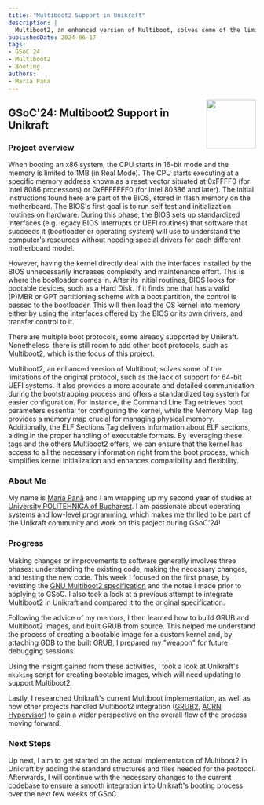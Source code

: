 ```yaml
---
title: "Multiboot2 Support in Unikraft"
description: |
  Multiboot2, an enhanced version of Multiboot, solves some of the limitations of the original protocol, such as the lack of support for 64-bit UEFI systems. It also provides a more accurate and detailed communication during the bootstrapping process and offers a standardized tag system for easier configuration.
publishedDate: 2024-06-17
tags:
- GSoC'24
- Multiboot2
- Booting
authors:
- Maria Pana
---
```


<img width="100px" src="https://summerofcode.withgoogle.com/assets/media/gsoc-generic-badge.svg" align="right" />

## GSoC'24: Multiboot2 Support in Unikraft

### Project overview

When booting an x86 system, the CPU starts in 16-bit mode and the memory is limited to 1MB (in Real Mode).
The CPU starts executing at a specific memory address known as a reset vector situated at 0xFFFF0 (for Intel 8086 processors) or 0xFFFFFFF0 (for Intel 80386 and later).
The initial instructions found here are part of the BIOS, stored in flash memory on the motherboard.
The BIOS's first goal is to run self test and initialization routines on hardware.
During this phase, the BIOS sets up standardized interfaces (e.g. legacy BIOS interrupts or UEFI routines) that software that succeeds it (bootloader or operating system) will use to understand the computer's resources without needing special drivers for each different motherboard model.

However, having the kernel directly deal with the interfaces installed by the BIOS unnecessarily increases complexity and maintenance effort.
This is where the bootloader comes in.
After its initial routines, BIOS looks for bootable devices, such as a Hard Disk.
If it finds one that has a valid (P)MBR or GPT partitioning scheme with a boot partition, the control is passed to the bootloader.
This will then load the OS kernel into memory either by using the interfaces offered by the BIOS or its own drivers, and transfer control to it.

There are multiple boot protocols, some already supported by Unikraft.
Nonetheless, there is still room to add other boot protocols, such as Multiboot2, which is the focus of this project.

Multiboot2, an enhanced version of Multiboot, solves some of the limitations of the original protocol, such as the lack of support for 64-bit UEFI systems.
It also provides a more accurate and detailed communication during the bootstrapping process and offers a standardized tag system for easier configuration.
For instance, the Command Line Tag retrieves boot parameters essential for configuring the kernel, while the Memory Map Tag provides a memory map crucial for managing physical memory.
Additionally, the ELF Sections Tag delivers information about ELF sections, aiding in the proper handling of executable formats.
By leveraging these tags and the others Multiboot2 offers, we can ensure that the kernel has access to all the necessary information right from the boot process, which simplifies kernel initialization and enhances compatibility and flexibility.

### About Me

My name is [Maria Pană](https://github.com/mariapana) and I am wrapping up my second year of studies at [University POLITEHNICA of Bucharest](https://upb.ro/en/).
I am passionate about operating systems and low-level programming, which makes me thrilled to be part of the Unikraft community and work on this project during GSoC'24!

### Progress

Making changes or improvements to software generally involves three phases: understanding the existing code, making the necessary changes, and testing the new code.
This week I focused on the first phase, by revisting the [GNU Multiboot2 specification](https://www.gnu.org/software/grub/manual/multiboot2/multiboot.html) and the notes I made prior to applying to GSoC.
I also took a look at a previous attempt to integrate Multiboot2 in Unikraft and compared it to the original specification.

Following the advice of my mentors, I then learned how to build GRUB and Multiboot2 images, and built GRUB from source.
This helped me understand the process of creating a bootable image for a custom kernel and, by attaching GDB to the built GRUB, I prepared my "weapon" for future debugging sessions.

Using the insight gained from these activities, I took a look at Unikraft's `mkukimg` script for creating bootable images, which will need updating to support Multiboot2.

Lastly, I researched Unikraft's current Multiboot implementation, as well as how other projects handled Multiboot2 integration ([GRUB2](https://github.com/coreos/grub/tree/2.02-coreos/grub-core/loader), [ACRN Hypervisor](https://github.com/projectacrn/acrn-hypervisor/tree/53825c5cac898f682994d53d6ad0944c87fed6d6/hypervisor/boot)) to gain a wider perspective on the overall flow of the process moving forward.

### Next Steps

Up next, I aim to get started on the actual implementation of Multiboot2 in Unikraft by adding the standard structures and files needed for the protocol.
Afterwards, I will continue with the necessary changes to the current codebase to ensure a smooth integration into Unikraft's booting process over the next few weeks of GSoC.
